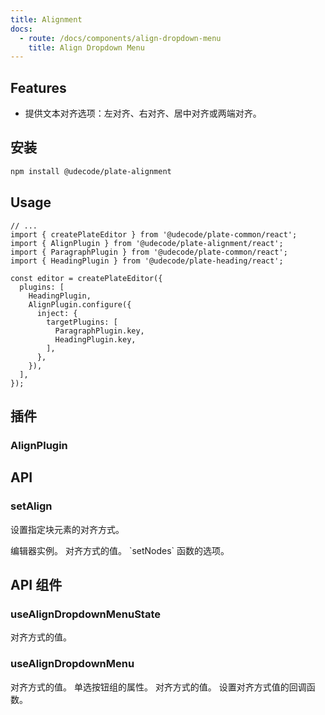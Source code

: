 ```yaml
---
title: Alignment
docs:
  - route: /docs/components/align-dropdown-menu
    title: Align Dropdown Menu
---
```


<ComponentPreview name="align-demo" />

<PackageInfo>

## Features

- 提供文本对齐选项：左对齐、右对齐、居中对齐或两端对齐。

</PackageInfo>

## 安装

```bash
npm install @udecode/plate-alignment
```

## Usage

```tsx
// ...
import { createPlateEditor } from '@udecode/plate-common/react';
import { AlignPlugin } from '@udecode/plate-alignment/react';
import { ParagraphPlugin } from '@udecode/plate-common/react';
import { HeadingPlugin } from '@udecode/plate-heading/react';

const editor = createPlateEditor({
  plugins: [
    HeadingPlugin,
    AlignPlugin.configure({
      inject: {
        targetPlugins: [
          ParagraphPlugin.key,
          HeadingPlugin.key,
        ],
      },
    }),
  ],
});
```

## 插件

### AlignPlugin

## API

### setAlign
  
设置指定块元素的对齐方式。

<APIParameters>
<APIItem name="editor" type="PlateEditor">
编辑器实例。
</APIItem>
<APIItem name="options" type="object" optional>
<APISubList>
<APISubListItem parent="options" name="value" type="Alignment" optional>
对齐方式的值。
</APISubListItem>
<APISubListItem parent="options" name="setNodesOptions" type="SetNodesOptions" optional>
`setNodes` 函数的选项。
</APISubListItem>

</APISubList>
</APIItem>
</APIParameters>

## API 组件

### useAlignDropdownMenuState

<APIReturns>
  <APIItem name="value" type="'left' | 'center' | 'right' | 'justify'">
    对齐方式的值。
  </APIItem>
</APIReturns>

### useAlignDropdownMenu

<APIState>
  <APIItem name="value" type="'left' | 'center' | 'right' | 'justify'">
    对齐方式的值。
  </APIItem>
</APIState>

<APIReturns>
  <APIItem name="radioGroupProps" type="object">
    单选按钮组的属性。
    <APISubList>
      <APISubListItem
        parent="radioGroupProps"
        name="value"
        type="'left' | 'center' | 'right' | 'justify'"
      >
        对齐方式的值。
      </APISubListItem>
      <APISubListItem
        parent="radioGroupProps"
        name="onValueChange"
        type="function"
      >
        设置对齐方式值的回调函数。
      </APISubListItem>
    </APISubList>
  </APIItem>
</APIReturns>
